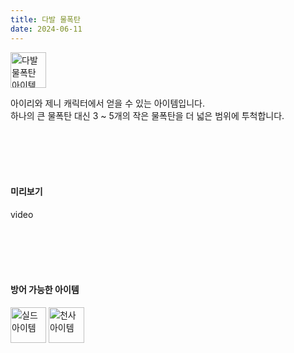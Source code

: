 ```yaml
---
title: 다발 물폭탄
date: 2024-06-11
---
```


<Img src="/images/items/.webp" alt="다발물폭탄 아이템" width="57" height="57"/>

아이리와 제니 캐릭터에서 얻을 수 있는 아이템입니다. <br/>
하나의 큰 물폭탄 대신 3 ~ 5개의 작은 물폭탄을 더 넓은 범위에 투척합니다.

<br/><br/><br/><br/>

#### 미리보기

<Division className="mdRatio">video</Division>

<br/><br/><br/><br/>

#### 방어 가능한 아이템

<Division className="mdFlex mdCg">
    <Img src="/images/items/ico-shield.webp" alt="실드 아이템" width="57" height="57"/>
    <Img src="/images/items/ico-angel.webp" alt="천사 아이템" width="57" height="57"/>
</Division>
